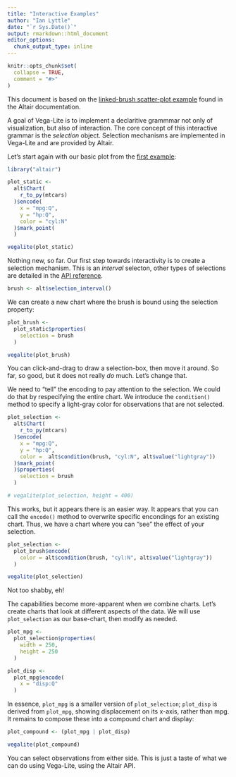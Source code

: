 ```yaml
---
title: "Interactive Examples"
author: "Ian Lyttle"
date: "`r Sys.Date()`"
output: rmarkdown::html_document
editor_options: 
  chunk_output_type: inline
---
```


```r
knitr::opts_chunk$set(
  collapse = TRUE,
  comment = "#>"
)
```

This document is based on the [linked-brush scatter-plot example](https://altair-viz.github.io/user_guide/selections.html#example-linked-brush-scatter-plot) found in the Altair documentation.

A goal of Vega-Lite is to implement a declaritive grammmar not only of visualization, but also of interaction. The core concept of this interactive grammar is the *selection* object. Selection mechanisms are implemented in Vega-Lite and are provided by Altair.

Let's start again with our basic plot from the [first example](first-example.html):

```r
library("altair")

plot_static <- 
  alt$Chart(
    r_to_py(mtcars)
  )$encode(
    x = "mpg:Q",
    y = "hp:Q",
    color = "cyl:N"
  )$mark_point(
  )

vegalite(plot_static)
```

Nothing new, so far. Our first step towards interactivity is to create a selection mechanism. This is an *interval* selecton, other types of selections are detailed in the [API reference](https://altair-viz.github.io/user_guide/API.html#altair.selection).

```r
brush <- alt$selection_interval()
```

We can create a new chart where the brush is bound using the selection property:

```r
plot_brush <- 
  plot_static$properties(
    selection = brush
  )

vegalite(plot_brush)
```

You can click-and-drag to draw a selection-box, then move it around. So far, so good, but it does not really *do* much. Let's change that. 

We need to "tell" the encoding to pay attention to the selection. We could do that by respecifying the entire chart. We introduce the `condition()` method to specify a light-gray color for observations that are not selected.

```r
plot_selection <-
  alt$Chart(
    r_to_py(mtcars)
  )$encode(
    x = "mpg:Q",
    y = "hp:Q",
    color =  alt$condition(brush, "cyl:N", alt$value("lightgray"))
  )$mark_point(
  )$properties(
    selection = brush
  ) 

# vegalite(plot_selection, height = 400)
```

This works, but it appears there is an easier way. It appears that you can call the `encode()` method to overwrite specific encondings for an existing chart. Thus, we have a chart where you can "see" the effect of your selection.

```r
plot_selection <- 
  plot_brush$encode(
    color = alt$condition(brush, "cyl:N", alt$value("lightgray"))
  )

vegalite(plot_selection)
```

Not too shabby, eh!

The capabilities become more-apparent when we combine charts. Let's create charts that look at different aspects of the data. We will use `plot_selection` as our base-chart, then modify as needed.

```r
plot_mpg <- 
  plot_selection$properties(
    width = 250,
    height = 250
  )

plot_disp <- 
  plot_mpg$encode(
    x = "disp:Q"
  )
```

In essence, `plot_mpg` is a smaller version of `plot_selection`; `plot_disp` is derived from `plot_mpg`, showing displacement on its x-axis, rather than mpg. It remains to compose these into a compound chart and display:

```r
plot_compound <- (plot_mpg | plot_disp)

vegalite(plot_compound)
```

You can select observations from either side. This is just a taste of what we can do using Vega-Lite, using the Altair API.
